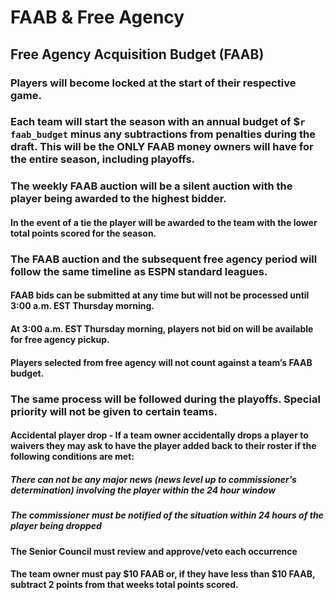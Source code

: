 # FAAB & Free Agency {#free-agency}

## Free Agency Acquisition Budget (FAAB)


### Players will become locked at the start of their respective game.

### Each team will start the season with an annual budget of $`r faab_budget` minus any subtractions from penalties during the draft. This will be the ONLY FAAB money owners will have for the entire season, including playoffs. 

### The weekly FAAB auction will be a silent auction with the player being awarded to the highest bidder.
#### In the event of a tie the player will be awarded to the team with the lower total points scored for the season. 

### The FAAB auction and the subsequent free agency period will follow the same timeline as ESPN standard leagues.
#### FAAB bids can be submitted at any time but will not be processed until 3:00 a.m. EST Thursday morning.
#### At 3:00 a.m. EST Thursday morning, players not bid on will be available for free agency pickup.
#### Players selected from free agency will not count against a team’s FAAB budget.


### The same process will be followed during the playoffs. Special priority will not be given to certain teams.

#### Accidental player drop - If a team owner accidentally drops a player to waivers they may ask to have the player added back to their roster if the following conditions are met:
##### There can not be any major news (news level up to commissioner's determination) involving the player within the 24 hour window
##### The commissioner must be notified of the situation within 24 hours of the player being dropped


#### The Senior Council must review and approve/veto each occurrence


#### The team owner must pay $10 FAAB or, if they have less than $10 FAAB, subtract 2 points from that weeks total points scored.